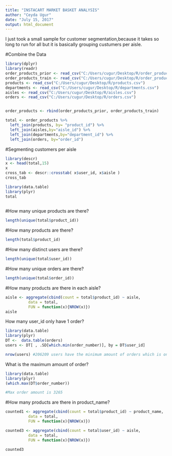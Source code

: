 ---
title: "INSTACART MARKET BASKET ANALYSIS"
author: "Ceyda Ugur"
date: "July 15, 2017"
output: html_document
---

 I just took a small sample for customer segmentation,because it takes so long to run for all but it is basically grouping custumers per aisle.


#Combine the Data
```{r}
library(dplyr)
library(readr)
order_products_prior <- read_csv("C:/Users/cugur/Desktop/R/order_products__prior.csv")
order_products_train <- read_csv("C:/Users/cugur/Desktop/R/order_products__train.csv")
products <- read_csv("C:/Users/cugur/Desktop/R/products.csv")
departments <- read_csv("C:/Users/cugur/Desktop/R/departments.csv")
aisles <- read_csv("C:/Users/cugur/Desktop/R/aisles.csv")
orders <- read_csv("C:/Users/cugur/Desktop/R/orders.csv")


order_products <- rbind(order_products_prior, order_products_train)

total <- order_products %>%
  left_join(products, by= "product_id") %>%
  left_join(aisles,by="aisle_id") %>%
  left_join(departments,by="department_id") %>% 
  left_join(orders, by="order_id")
```

#Segmenting customers per aisle

```{r}
library(descr)
x <- head(total,15)
x
cross_tab <- descr::crosstab( x$user_id, x$aisle )
cross_tab
```



```{r }

library(data.table)
library(plyr)
total
                  
```
#How many unique products are there?
```{r}
length(unique(total$product_id))

```
#How many products are there?

```{r}
length(total$product_id)
```
#How many distinct users are there?
```{r}
length(unique(total$user_id))

```
#How many unique orders are there?

```{r}
length(unique(total$order_id))

```
#How many products are there in each aisle?
```{r}

aisle <- aggregate(cbind(count = total$product_id) ~ aisle, 
          data = total, 
          FUN = function(x){NROW(x)})
aisle


```

How many user_id only have 1 order?

```{r }
library(data.table)
library(plyr)
DT <-  data.table(orders)
users <- DT[ , .SD[which.min(order_number)], by = DT$user_id]

nrow(users) #206209 users have the minimum amount of orders which is one

```

What is the maximum amount of order?
```{r}

library(data.table)
library(plyr)
(which.max(DT$order_number))

#Max order amount is 3265

```

#How many products are there in product_name?

```{r}


counted1 <- aggregate(cbind(count = total$product_id) ~ product_name, 
          data = total, 
          FUN = function(x){NROW(x)})

```




```{r}

counted3 <- aggregate(cbind(count = total$user_id) ~ aisle, 
          data = total, 
          FUN = function(x){NROW(x)})

counted3


```

